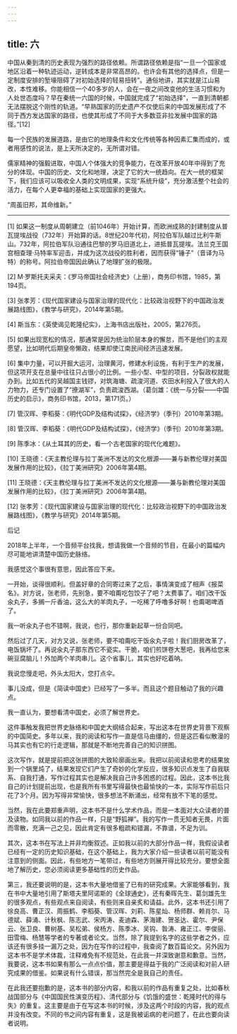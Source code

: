 ```yaml
---
---
---
```

title: 六
---



中国从秦到清的历史表现为强烈的路径依赖。所谓路径依赖是指“一旦一个国家或地区沿着一种轨迹运动，逆转成本是非常高昂的。也许会有其他的选择点，但是一定制度安排的堑壕阻碍了对初始选择的轻易扭转”。通俗地讲，其实就是江山易改，本性难移。你能相信一个40多岁的人，会在一夜之间改变他的生活习惯和为人处世态度吗？早在秦统一六国的时候，中国就完成了“初始选择”，一直到清朝都无法摆脱这个刚性的轨道。“早熟国家的历史遗产不仅使后来的中国发展形成了不同于西方发达国家的路径，也使其形成了不同于大多数亚非拉发展中国家的路径。”[12]

每一个民族的发展道路，是由它的地理条件和文化传统等各种因素汇集而成的，或者用感性的说法，是上天所决定的，无所谓对错。

儒家精神的强毅进取，中国人个体强大的竞争能力，在改革开放40年中得到了充分的体现。中国的历史、文化和地理，决定了它的大一统趋向。在大一统的框架下，我们应该可以吸收全人类的文明成果，实现“系统升级”，充分激活整个社会的活力，在每个人更幸福的基础上实现国家的更强大。

“周虽旧邦，其命维新。”



* * *



[1] 如果这一制度从周朝建立（前1046年）开始计算，而欧洲成熟的封建制度从普瓦提埃战役（732年）开始算的话。8世纪20年代初，阿拉伯军队越过比利牛斯山。732年，阿拉伯军队沿通往巴黎的罗马旧道北上，进抵普瓦提埃。法兰克王国宫相查理·马特率军迎击，并成为这次战役的胜利者，因而获得“锤子”（音译为马特）的称号。阿拉伯帝国因此确认了地理扩张的极限。

[2] M·罗斯托夫采夫：《罗马帝国社会经济史》（上册），商务印书馆，1985，第194页。

[3] 张孝芳：《现代国家建设与国家治理的现代化：比较政治视野下的中国政治发展路线图》，《教学与研究》，2014年第5期。

[4] 斯当东：《英使谒见乾隆纪实》，上海书店出版社，2005，第276页。

[5] 如果出现宽松的情况，那通常是因为统治阶层本身的懈怠，而不是他们的主观愿望，比如明代后期皇帝懒政，结果却使江南民间经济迅速发展。

[6] 集中力量，可以开掘大运河，治理黄河，修建水利设施，有利于生产的发展，但这项开支在总量中往往只占很小的比例。一些小型、中型的项目，分裂政权就能办到。比如五代的吴越国主钱镠，对筑海塘、疏浚河道、农田水利投入了很大的人力物力，还专门设置了“撩湖军”，负责疏浚西湖。（葛剑雄：《统一与分裂——中国历史的启示》，商务印书馆，2013，第171页。）

[7] 管汉晖、李稻葵：《明代GDP及结构试探》，《经济学》（季刊）2010年第3期。

[8] 管汉晖、李稻葵：《明代GDP及结构试探》，《经济学》（季刊）2010年第3期。

[9] 陈季冰：《从土耳其的历史，看一个古老国家的现代化难题》。

[10] 王晓德：《天主教伦理与拉丁美洲不发达的文化根源——兼与新教伦理对美国发展作用的比较》，《拉丁美洲研究》2006年第4期。

[11] 王晓德：《天主教伦理与拉丁美洲不发达的文化根源——兼与新教伦理对美国发展作用的比较》，《拉丁美洲研究》2006年第4期。

[12] 张孝芳：《现代国家建设与国家治理的现代化：比较政治视野下的中国政治发展路线图》，《教学与研究》2014年第5期。





后记


2018年上半年，一个音频平台找我，想请我做一个音频的节目，在最小的篇幅内尽可能地讲清楚中国历史脉络。

我感觉这个事很有意思，因此答应下来。

一开始，谈得很顺利。但盖好章的合同寄过来了之后，事情演变成了相声《报菜名》。对方说，张老师，先别急，要不咱甭吃包饺子了吧？太费事了。咱们改干饭氽丸子，多搁一斤香油，这么大的羊肉丸子，一吃稀了呼噜多好啊！也甭喝啤酒了。

我一听氽丸子也不错啊，我说，也行，那你重新起草一份合同吧。

然后过了几天，对方又说，张老师，要不咱甭吃干饭汆丸子啦！我们厨房改革了，电饭锅坏了。再说氽丸子那东西它不瓷实。干脆，咱们煎饼卷大葱吧，我再给您来碗豆腐脑儿！外加两个羊肉串儿。这个省事儿，其实也好吃着呐。

我说您慢走吧，外头太阳大，您打点伞。

事儿没成，但是《简读中国史》已经写了一多半。而且这个题目触动了我的兴趣点。

我一直认为，要想看清中国史，必须了解世界史。

这件事触发我把世界史脉络和中国史大纲结合起来，写出这本在世界史背景下观察的中国简史。多年以来，我的阅读和写作一直是信马由缰的，但是这匹看似散漫的马其实也有它的行走逻辑，那就是不断地完善自己的知识拼图。

这次写作，就是提前把这张拼图的大致轮廓画出来。我把以前阅读和思考的结果放到一个锅里炖了，结果发现它们产生了奇妙的化学反应，很多知识点发生了自我联系、自我打通，写作过程其实也是解决我自己许多困惑的过程。因此，这本书比我自己的计划提前出现，也是我所有书里写得最快也最愉快的一本，实际写作前后只花了3个月。因为写得非常愉快，很多想法不断涌出，经常有放不下笔的感觉。

当然，我在此要郑重声明，这本书不是什么学术作品，而是一本面对大众读者的普及读物。如同我以前的作品一样，只是“野狐禅”。我的写作一贯无知者无畏，片面而零散，充满一己之见，因此肯定有很多粗疏和错漏，不靠谱，不足为训。

其次，这本书在写法上并非均衡叙述。正如我以前的大部分作品一样，我假设读者已经有一定的历史知识基础，在这个基础上，我为大家介绍一些读者以前可能没有注意到的侧面。因此，有些地方一笔带过，有些地方则展开得比较充分。要想全面地了解历史，您必须阅读更多基础性的历史作品。

第三，我还要说明的是，这本书大量地借鉴了已有的研究成果。大家能够看到，我在书中大量地引用了斯塔夫里阿诺斯的《全球通史》，还有秦晖先生、葛剑雄先生的很多观点，有些观点来自阅读，有些则来自亲炙和请益。此外，这本书还引用了徐良高、曹正汉、周振鹤、李稻葵、管汉晖、刘莉、陈星灿、杨师群、赖肖尔、马德斌、薛涌、计秋枫、陈志武、宋丙涛、麦迪森、茅海建、贺圣达、霍尔、尹保云、张卫良、曹树基、吴松弟、侯杨方、陈季冰、吴钩、昝涛、雍正江、李俊丽、田雪梅、杨慧等学者的专著或者论文。当然，除了我提到名字的这些学者之外，应该还有很多挂一漏万之处，因为在写作的过程中，我查阅了数百篇论文。另外因为这本书不是学术体裁，注释难免有不规范处，在此我一并深致谢意和歉意。当然，我要说，这本书如果有那么一点点价值，那主要是得益于我的广泛阅读和对前人研究成果的借鉴。如果说有什么错误，那当然完全是我自己的责任。

在此我还要抱歉的是，这本书的部分内容，和我以前的作品有重复之处，比如春秋战国部分与《中国国民性演变历程》、清代部分与《饥饿的盛世：乾隆时代的得与失》的重复。这主要是由于在写这本书的时候，涉及这两个时段的内容，我的观点并没有改变。不同的书之间内容有重复，这是我被诟病的老问题了，在此也要向读者说明。